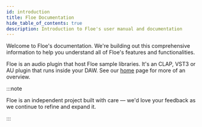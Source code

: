 ```yaml
---
id: introduction
title: Floe Documentation
hide_table_of_contents: true
description: Introduction to Floe's user manual and documentation
---
```


<!--
SPDX-FileCopyrightText: 2025 Sam Windell
SPDX-License-Identifier: CC-BY-SA-4.0
-->

Welcome to Floe's documentation. We're building out this comprehensive information to help you understand all of Floe's features and functionalities.

Floe is an audio plugin that host Floe sample libraries. It's an CLAP, VST3 or AU plugin that runs inside your DAW. See our [home](/) page for more of an overview.

:::note

Floe is an independent project built with care — we'd love your feedback as we continue to refine and expand it.

:::
